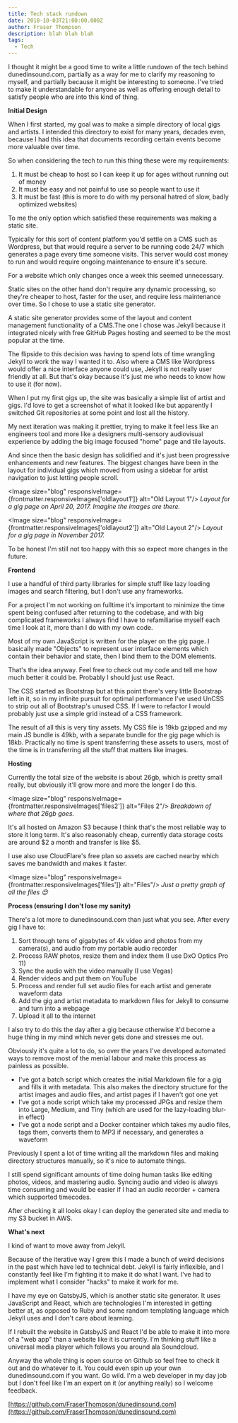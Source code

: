 ```yaml
---
title: Tech stack rundown
date: 2018-10-03T21:00:00.000Z
author: Fraser Thompson
description: blah blah blah
tags:
  - Tech
---
```



I thought it might be a good time to write a little rundown of the tech behind dunedinsound.com, partially as a way for me to clarify my reasoning to myself, and partially because it might be interesting to someone. I've tried to make it understandable for anyone as well as offering enough detail to satisfy people who are into this kind of thing.

**Initial Design**

When I first started, my goal was to make a simple directory of local gigs and artists. I intended this directory to exist for many years, decades even, because I had this idea that documents recording certain events become more valuable over time.

So when considering the tech to run this thing these were my requirements:

1. It must be cheap to host so I can keep it up for ages without running out of money
2. It must be easy and not painful to use so people want to use it
3. It must be fast (this is more to do with my personal hatred of slow, badly optimized websites)

To me the only option which satisfied these requirements was making a static site.

Typically for this sort of content platform you'd settle on a CMS such as Wordpress, but that would require a server to be running code 24/7 which generates a page every time someone visits. This server would cost money to run and would require ongoing maintenance to ensure it's secure.

For a website which only changes once a week this seemed unnecessary.

Static sites on the other hand don't require any dynamic processing, so they're cheaper to host, faster for the user, and require less maintenance over time. So I chose to use a static site generator.

A static site generator provides some of the layout and content management functionality of a CMS.The one I chose was Jekyll because it integrated nicely with free GitHub Pages hosting and seemed to be the most popular at the time.

The flipside to this decision was having to spend lots of time wrangling Jekyll to work the way I wanted it to. Also where a CMS like Wordpress would offer a nice interface anyone could use, Jekyll is not really user friendly at all. But that's okay because it's just me who needs to know how to use it (for now).

When I put my first gigs up, the site was basically a simple list of artist and gigs. I'd love to get a screenshot of what it looked like but apparently I switched Git repositories at some point and lost all the history.

My next iteration was making it prettier, trying to make it feel less like an engineers tool and more like a designers multi-sensory audiovisual experience by adding the big image focused "home" page and tile layouts.

And since then the basic design has solidified and it's just been progressive enhancements and new features. The biggest changes have been in the layout for individual gigs which moved from using a sidebar for artist navigation to just letting people scroll.

<Image size="blog" responsiveImage={frontmatter.responsiveImages['oldlayout1']} alt="Old Layout 1"/>
_Layout for a gig page on April 20, 2017. Imagine the images are there._

<Image size="blog" responsiveImage={frontmatter.responsiveImages['oldlayout2']} alt="Old Layout 2"/>
_Layout for a gig page in November 2017._

To be honest I'm still not too happy with this so expect more changes in the future.

**Frontend**

I use a handful of third party libraries for simple stuff like lazy loading images and search filtering, but I don't use any frameworks.

For a project I'm not working on fulltime it's important to minimize the time spent being confused after returning to the codebase, and with big complicated frameworks I always find I have to refamiliarise myself each time I look at it, more than I do with my own code.

Most of my own JavaScript is written for the player on the gig page. I basically made "Objects" to represent user interface elements which contain their behavior and state, then I bind them to the DOM elements.

That's the idea anyway. Feel free to check out my code and tell me how much better it could be. Probably I should just use React.

The CSS started as Bootstrap but at this point there's very little Bootstrap left in it, so in my infinite pursuit for optimal performance I've used UnCSS to strip out all of Bootstrap's unused CSS. If I were to refactor I would probably just use a simple grid instead of a CSS framework.

The result of all this is very tiny assets. My CSS file is 19kb gzipped and my main JS bundle is 49kb, with a separate bundle for the gig page which is 18kb. Practically no time is spent transferring these assets to users, most of the time is in transferring all the stuff that matters like images.

**Hosting**

Currently the total size of the website is about 26gb, which is pretty small really, but obviously it'll grow more and more the longer I do this.

<Image size="blog" responsiveImage={frontmatter.responsiveImages['files2']} alt="Files 2"/>
_Breakdown of where that 26gb goes._

It's all hosted on Amazon S3 because I think that's the most reliable way to store it long term. It's also reasonably cheap, currently data storage costs are around $2 a month and transfer is like $5.

I use also use CloudFlare's free plan so assets are cached nearby which saves me bandwidth and makes it faster.

<Image size="blog" responsiveImage={frontmatter.responsiveImages['files']} alt="Files"/>
_Just a pretty graph of all the files 😍_

**Process (ensuring I don't lose my sanity)**

There's a lot more to dunedinsound.com than just what you see. After every gig I have to:

1. Sort through tens of gigabytes of 4k video and photos from my camera(s), and audio from my portable audio recorder
2. Process RAW photos, resize them and index them (I use DxO Optics Pro 11)
3. Sync the audio with the video manually (I use Vegas)
4. Render videos and put them on YouTube
5. Process and render full set audio files for each artist and generate waveform data
6. Add the gig and artist metadata to markdown files for Jekyll to consume and turn into a webpage
7. Upload it all to the internet

I also try to do this the day after a gig because otherwise it'd become a huge thing in my mind which never gets done and stresses me out.

Obviously it's quite a lot to do, so over the years I've developed automated ways to remove most of the menial labour and make this process as painless as possible.

- I've got a batch script which creates the initial Markdown file for a gig and fills it with metadata. This also makes the directory structure for the artist images and audio files, and artist pages if I haven't got one yet
- I've got a node script which take my processed JPGs and resize them into Large, Medium, and Tiny (which are used for the lazy-loading blur-in effect)
- I've got a node script and a Docker container which takes my audio files, tags them, converts them to MP3 if necessary, and generates a waveform

Previously I spent a lot of time writing all the markdown files and making directory structures manually, so it's nice to automate things.

I still spend significant amounts of time doing human tasks like editing photos, videos, and mastering audio. Syncing audio and video is always time consuming and would be easier if I had an audio recorder + camera which supported timecodes.

After checking it all looks okay I can deploy the generated site and media to my S3 bucket in AWS.

**What's next**

I kind of want to move away from Jekyll.

Because of the iterative way I grew this I made a bunch of weird decisions in the past which have led to technical debt. Jekyll is fairly inflexible, and I constantly feel like I'm fighting it to make it do what I want. I've had to implement what I consider "hacks" to make it work for me.

I have my eye on GatsbyJS, which is another static site generator. It uses JavaScript and React, which are technologies I'm interested in getting better at, as opposed to Ruby and some random templating language which Jekyll uses and I don't care about learning.

If I rebuilt the website in GatsbyJS and React I'd be able to make it into more of a "web app" than a website like it is currently. I'm thinking stuff like a universal media player which follows you around ala Soundcloud.

Anyway the whole thing is open source on Github so feel free to check it out and do whatever to it. You could even spin up your own dunedinsound.com if you want. Go wild. I'm a web developer in my day job but I don't feel like I'm an expert on it (or anything really) so I welcome feedback.

[https://github.com/FraserThompson/dunedinsound.com](https://github.com/FraserThompson/dunedinsound.com)
